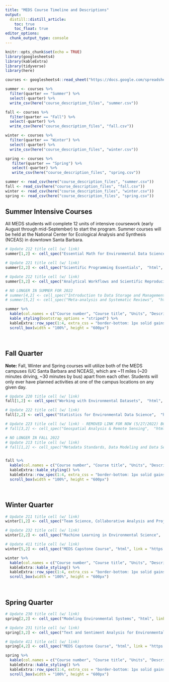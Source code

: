 ```yaml
---
title: "MEDS Course Timeline and Descriptions"
output:
  distill::distill_article:
    toc: true
    toc_float: true
editor_options: 
  chunk_output_type: console
---
```


```r
knitr::opts_chunk$set(echo = TRUE)
library(googlesheets4)
library(kableExtra)
library(tidyverse)
library(here)

courses <- googlesheets4::read_sheet("https://docs.google.com/spreadsheets/d/1uVKAYahg0z07gcafI7Gcb7ClOrJg0abuOGHrpyy_7BE/edit#gid=0") # Request access from Allison or Jamie to update this sheet

summer <- courses %>%
  filter(quarter == "Summer") %>%
  select(-quarter) %>%
  write_csv(here("course_description_files", "summer.csv"))

fall <- courses %>%
  filter(quarter == "Fall") %>%
  select(-quarter) %>%
  write_csv(here("course_description_files", "fall.csv"))

winter <- courses %>%
  filter(quarter == "Winter") %>%
  select(-quarter) %>%
  write_csv(here("course_description_files", "winter.csv"))

spring <- courses %>%
   filter(quarter == "Spring") %>%
   select(-quarter) %>%
   write_csv(here("course_description_files", "spring.csv"))

summer <- read_csv(here("course_description_files", "summer.csv"))
fall <- read_csv(here("course_description_files", "fall.csv"))
winter <- read_csv(here("course_description_files", "winter.csv"))
spring <- read_csv(here("course_description_files", "spring.csv"))
```

## Summer Intensive Courses

All MEDS students will complete 12 units of intensive coursework (early August through mid-September) to start the program. Summer courses will be held at the National Center for Ecological Analysis and Synthesis (NCEAS) in downtown Santa Barbara.

```r
# Update 212 title cell (w/ link)
summer[1,2] <- cell_spec("Essential Math for Environmental Data Science",  "html", link = "https://allisonhorst.github.io/EDS_212_essential-math/")

# Update 221 title cell (w/ link)
summer[2,2] <- cell_spec("Scientific Programming Essentials",  "html", link = "https://allisonhorst.github.io/EDS_221_programming-essentials/")

# Update 212 title cell (w/ link)
summer[3,2] <- cell_spec("Analytical Workflows and Scientific Reproducibility",  "html", link = "https://brunj7.github.io/EDS-214-analytical-workflows/")

# NO LONGER IN SUMMER FOR 2022
# summer[4,2] <- cell_spec("Introduction to Data Storage and Management",  "html", link = "https://jamesfrew.github.io/EDS_215_data_management/")
# summer[5,2] <- cell_spec("Meta-analysis and Systematic Reviews",  "html", link = "https://ucsbhydro.github.io/EDS_216_meta-analysis/")

summer %>%
  kable(col.names = c("Course number", "Course title", "Units", "Description", "Instructor"), format = "html", escape = FALSE) %>%
  kable_styling(bootstrap_options = "striped") %>%
  kableExtra::row_spec(1:4, extra_css = "border-bottom: 1px solid gainsboro") %>%
  scroll_box(width = "100%", height = "600px")
```

</br>

## Fall Quarter

**Note:** Fall, Winter and Spring courses will utilize both of the MEDS campuses (UC Santa Barbara and NCEAS), which are ~11 miles (~20 minutes driving, ~30 minutes by bus) apart from each other. Students will only ever have planned activities at one of the campus locations on any given day. 

```r
# Update 220 title cell (w/ link)
fall[1,2] <- cell_spec("Working with Environmental Datasets",  "html", link = "https://samanthastevenson.github.io/EDS220_site/")

# Update 222 title cell (w/ link)
fall[2,2] <- cell_spec("Statistics for Environmental Data Science",  "html", link = "https://tcarleton.github.io/EDS-222-stats/")

# Update 223 title cell (w/ link) - REMOVED LINK FOR NOW (5/27/2022) BC RUTH TAKING OVER
# fall[3,2] <- cell_spec("Geospatial Analysis & Remote Sensing",  "html", link = "https://jamesfrew.github.io/EDS_223_spatial_analysis/")

# NO LONGER IN FALL 2022
# Update 213 title cell (w/ link)
# fall[1,2] <- cell_spec("Metadata Standards, Data Modeling and Data Semantics",  "html", link = "https://brunj7.github.io/EDS-213-metadata/")


fall %>% 
  kable(col.names = c("Course number", "Course title", "Units", "Description", "Instructor"), format = "html", escape = FALSE) %>% 
  kableExtra::kable_styling() %>% 
  kableExtra::row_spec(1:4, extra_css = "border-bottom: 1px solid gainsboro") %>% 
  scroll_box(width = "100%", height = "600px")
```

</br>

## Winter Quarter

```r
# Update 211 title cell (w/ link)
winter[1,2] <- cell_spec("Team Science, Collaborative Analysis and Project Management",  "html", link = "https://bbest.github.io/eds211-team/")

# Update 232 title cell (w/ link)
winter[2,2] <- cell_spec("Machine Learning in Environmental Science",  "html", link = "https://bbest.github.io/eds232-ml/")

# Update 411 title cell (w/ link)
winter[5,2] <- cell_spec("MEDS Capstone Course", "html", link = "https://allisonhorst.github.io/EDS_411AB_meds-capstone/")

winter %>% 
  kable(col.names = c("Course number", "Course title", "Units", "Description", "Instructor"), format = "html", escape = FALSE) %>% 
  kableExtra::kable_styling() %>% 
  kableExtra::row_spec(1:4, extra_css = "border-bottom: 1px solid gainsboro") %>% 
  scroll_box(width = "100%", height = "600px")
```

</br>

## Spring Quarter

```r
# Update 230 title cell (w/ link)
spring[2,2] <- cell_spec("Modeling Environmental Systems", "html", link = "https://naomitague.github.io/ESM232_course/")

# Update 231 title cell (w/ link)
spring[3,2] <- cell_spec("Text and Sentiment Analysis for Environmental Problems", "html", link = "https://maro406.github.io/EDS_231-text-sentiment/")

# Update 411 title cell (w/ link)
spring[4,2] <- cell_spec("MEDS Capstone Course", "html", link = "https://allisonhorst.github.io/EDS_411AB_meds-capstone/")

spring %>% 
  kable(col.names = c("Course number", "Course title", "Units", "Description", "Instructor"), format = "html", escape = FALSE) %>% 
  kableExtra::kable_styling() %>% 
  kableExtra::row_spec(1:4, extra_css = "border-bottom: 1px solid gainsboro") %>% 
  scroll_box(width = "100%", height = "600px")
```
